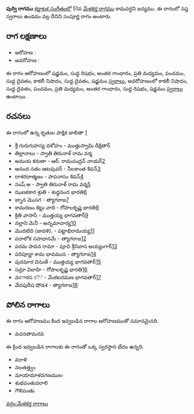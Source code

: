 {{Infobox ragam
	| name          	= పుర్వి
	| synonym	    	= 
	| mela          	= 
	| chakra        	= 
	| janaka        	= 
	| type          	= సంపూర్ణ
	| arohanam      	= {{svaraC|S|R1|G3|M2|P|D1|N3|D1|S'}} 
	| avarohanam    	= {{svaraC|N3|D1|P|M2|G3|R1|S}}
	| jeeva         	=
	| chhaya        	=
	| nyasa         	=
	| vishesha      	= 
	| equivalent  		= 
}}
{{కర్ణాటక సంగీత రాగాలు}}
'''పుర్వి రాగము''' [[కర్ణాటక సంగీతం]]లో 51వ [[మేళకర్త రాగము]] కామవర్ధని జన్యము.  ఈ రాగంలో సప్త స్వరాలు ఉండడం వల్ల దీనిని సంపూర్ణ రాగం అంటారు.


==రాగ లక్షణాలు==


* ఆరోహణ : {{svaraC|S|R1|G3|M2|P|D1|N3|D1|S'}} 
* అవరోహణ : {{svaraC|N3|D1|P|M2|G3|R1|S}}

ఈ రాగం ఆరోహణంలో షడ్జమం, సుద్ద రిషభం, అంతర గాంధారం, ప్రతి మధ్యమం, పంచమం, సుద్ద దైవతం, కాకలీ నిషాదం, సుద్ద దైవతం, షడ్జమం [[స్వరాలు]], అవరోహణంలో కాకలీ నిషాదం, సుద్ద దైవతం, పంచమం, ప్రతి మధ్యమం, అంతర గాంధారం, సుద్ద రిషభం, షడ్జమం [[స్వరాలు]] ఉంటాయి.

==రచనలు==
ఈ రాగంలో ఉన్న కృతుల పాక్షిక జాబితా [https://github.com/ssrihari/ragavardhini/blob/master/ragas/kritis.psv]
* శ్రీ గురుగుహస్య దశోహం - ముత్తుస్వామి దీక్షితార్
* తిల్లానాలు - స్వాతి తిరునాళ్ రామ వర్మ
* అమయ కరుణా - ఆర్. రామచంద్రన్ నాయర్[http://www.karnatik.com/c3085.shtml]
* ఆనంద నతం ఆటవువర్ - నీలకాంత శివన్[http://www.karnatik.com/c1487.shtml]
* దాశరదాత్మజం - పాపనాసం శివన్[http://www.karnatik.com/c1608.shtml]
* సంష్ అ - స్వాతి తిరునాళ్ రామ వర్మ[http://www.karnatik.com/c1518.shtml]
* ఝణకకార శ్రుతి - శుధ్ధనంద భారతి[http://www.karnatik.com/c1210.shtml]
* జ్నాన మొసగ - త్యాగరాజ[http://www.karnatik.com/c2377.shtml]
* కామరణం కెట్టు వాది - గోపాలకృష్ణ భారతి[http://www.karnatik.com/c1211.shtml]
* క్రితి వాసాసే - ముత్తయ్య భాగవతార్[http://www.karnatik.com/c1960.shtml]
* నల్లాని మెనీ - అన్నమాచార్య[http://www.karnatik.com/c2450.shtml]
* మొదటిది (జావళి). - పట్టాభిరామయ్య[http://www.karnatik.com/c3307.shtml]
* పరాలోక సహధానమే - త్యాగరాజ[http://www.karnatik.com/c2714.shtml]
* పరమ పావన రామా - పూచి శ్రీనివాస అయ్యంగార్[http://www.karnatik.com/c1727.shtml]
* పరిపూర్ణా కామ భావమున - త్యాగరాజ[http://www.karnatik.com/c2721.shtml]
* పురమార వినుతే - ముత్తయ్య భాగవతార్[http://www.karnatik.com/c2091.shtml]
* సద్రూ విలాహి - గోపాలకృష్ణ భారతి[http://www.karnatik.com/c1433.shtml]
* వರారస ನెౕ - వేంకటరమణ భాగవతార్[http://www.karnatik.com/c3223.shtml]
* వేదపురీష షోడశ - త్యాగరాజ[http://www.karnatik.com/c2924.shtml]




==పోలిన రాగాలు==
ఈ రాగం ఆరోహణము కింద ఇవ్వబడిన రాగాల ఆరోహణముతో సమానమైనది.
* వచనతామరవ

ఈ క్రింద ఇవ్వబడిన రాగాలకు ఈ రాగంతో ఒక్క స్వరస్థాన భేదం ఉన్నది.
* వరాళి
* నలతత్త్వం
* మాయామాళవగణముల
* శుభపంతువరాలి
* గౌళిపంతు



[[వర్గం:మేళకర్త రాగాలు]]